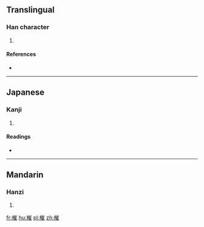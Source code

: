==Translingual==

===Han character===
{{Han char|rn=75|rad=木|as=11|sn=15|four=|canj=DUOG}}

# {{defn|Han|sort=木11}}

====References====
* {{Han ref|kx=0547.140|dkj=15371|dj=0935.120|hdz=21280.040|uh=69EF|ud=27119}}

----

==Japanese==

===Kanji===
{{ja-kanji|grade=|rs=木11}}

# {{defn|lang=ja|sort=木11}}

====Readings====
* {{ja-readings|on=[[さい]] (sai), [[せ]] (se)|kun=[[つむ]] (tsumu)}}

----

==Mandarin==

===Hanzi===
{{cmn-hanzi|pin=[[cuī]] ([[cui1]]), [[yóu]] ([[you2]])|wg=ts'ui<sup>1</sup>, yu<sup>2</sup>}}

# {{defn|lang=cmn|sort=木11}}

[[fr:槯]]
[[hu:槯]]
[[pl:槯]]
[[zh:槯]]